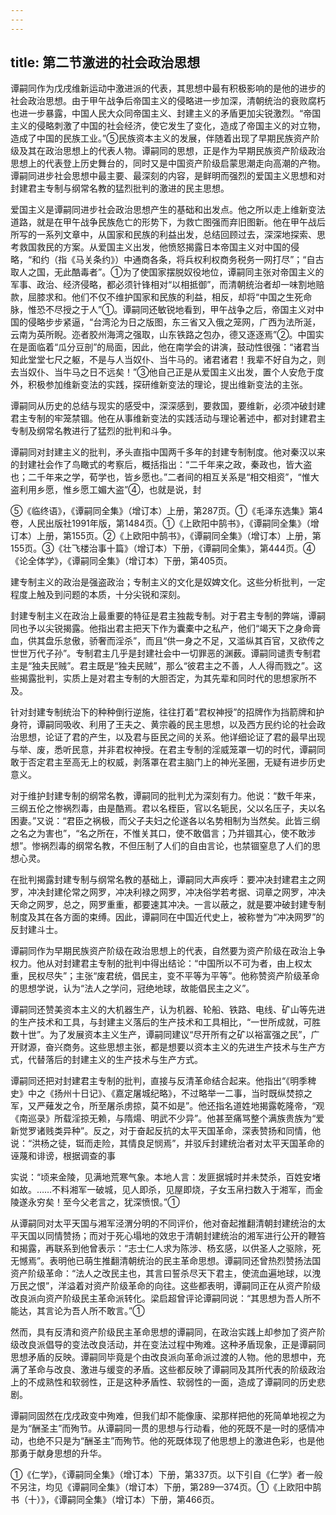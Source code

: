 ```yaml
---
---
---
```

title: 第二节激进的社会政治思想
---



谭嗣同作为戊戌维新运动中激进派的代表，其思想中最有积极影响的是他的进步的社会政治思想。由于甲午战争后帝国主义的侵略进一步加深，清朝统治的衰败腐朽也进一步暴露，中国人民大众同帝国主义、封建主义的矛盾更加尖锐激烈。“帝国主义的侵略刺激了中国的社会经济，使它发生了变化，造成了帝国主义的对立物，造成了中国的民族工业。”⑤民族资本主义的发展，伴随着出现了早期民族资产阶级及其在政治思想上的代表人物。谭嗣同的思想，正是作为早期民族资产阶级政治思想上的代表登上历史舞台的，同时又是中国资产阶级启蒙思潮走向高潮的产物。谭嗣同进步社会思想中最主要、最深刻的内容，是鲜明而强烈的爱国主义思想和对封建君主专制与纲常名教的猛烈批判的激进的民主思想。

爱国主义是谭嗣同进步社会政治思想产生的基础和出发点。他之所以走上维新变法道路，就是在甲午战争民族危亡的形势下，为救亡图强而弃旧图新。他在甲午战后所写的一系列文章中，从国家和民族的利益出发，总结回顾过去，深深地探索、思考救国救民的方案。从爱国主义出发，他愤怒揭露日本帝国主义对中国的侵略，“和约（指《马关条约》）中通商各条，将兵权利权商务税务一网打尽”；“自古取人之国，无此酷毒者”。①为了使国家摆脱奴役地位，谭嗣同主张对帝国主义的军事、政治、经济侵略，都必须针锋相对“以相抵御”，而清朝统治者却一味割地赔款，屈膝求和。他们不仅不维护国家和民族的利益，相反，却将“中国之生死命脉，惟恐不尽授之于人”①。谭嗣同还敏锐地看到，甲午战争之后，帝国主义对中国的侵略步步紧逼，“台湾沦为日之版图，东三省又入俄之笼网，广西为法所涎，云南为英所睨。迩者胶州海湾之强取，山东铁路之包办，德又逐逐焉”②。中国实在是面临着“瓜分豆剖”的局面，因此，他在南学会的讲演，鼓动性很强：“诸君当知此堂堂七尺之躯，不是与人当奴仆、当牛马的。诸君诸君！我辈不好自为之，则去当奴仆、当牛马之日不远矣！”③他自己正是从爱国主义出发，置个人安危于度外，积极参加维新变法的实践，探研维新变法的理论，提出维新变法的主张。

谭嗣同从历史的总结与现实的感受中，深深感到，要救国，要维新，必须冲破封建君主专制的牢笼禁锢。他在从事维新变法的实践活动与理论著述中，都对封建君主专制及纲常名教进行了猛烈的批判和斗争。

谭嗣同对封建主义的批判，矛头直指中国两千多年的封建专制制度。他对秦汉以来的封建社会作了鸟瞰式的考察后，概括指出：“二千年来之政，秦政也，皆大盗也；二千年来之学，荀学也，皆乡愿也。”二者间的相互关系是“相交相资”，“惟大盗利用乡愿，惟乡愿工媚大盗”④，也就是说，封

⑤《临终语》，《谭嗣同全集》（增订本）上册，第287页。①《毛泽东选集》第4卷，人民出版社1991年版，第1484页。①《上欧阳中鹄书》，《谭嗣同全集》（增订本）上册，第155页。②《上欧阳中鹄书》，《谭嗣同全集》（增订本）上册，第155页。③《壮飞楼治事十篇》（增订本）下册，《谭嗣同全集》，第444页。④《论全体学》，《谭嗣同全集》（增订本）下册，第405页。

建专制主义的政治是强盗政治；专制主义的文化是奴婢文化。这些分析批判，一定程度上触及到问题的本质，十分尖锐和深刻。

封建专制主义在政治上最重要的特征是君主独裁专制。对于君主专制的弊端，谭嗣同也予以尖锐揭露。他指出君主把天下作为囊橐中之私产，他们“竭天下之身命膏血，供其盘乐怠傲，骄奢而淫杀”，而且“供一身之不足，又滥纵其百官，又欲传之世世万代子孙”。专制君主几乎是封建社会中一切罪恶的渊薮。谭嗣同谴责专制君主是“独夫民贼”。君主既是“独夫民贼”，那么“彼君主之不善，人人得而戮之”。这些揭露批判，实质上是对君主专制的大胆否定，为其先辈和同时代的思想家所不及。

针对封建专制统治下的种种倒行逆施，往往打着“君权神授”的招牌作为挡箭牌和护身符，谭嗣同吸收、利用了王夫之、黄宗羲的民主思想，以及西方民约论的社会政治思想，论证了君的产生，以及君与臣民之间的关系。他详细论证了君的最早出现与举、废，悉听民意，并非君权神授。在君主专制的淫威笼罩一切的时代，谭嗣同敢于否定君主至高无上的权威，剥落罩在君主脑门上的神光圣圈，无疑有进步历史意义。

对于维护封建专制的纲常名教，谭嗣同的批判尤为深刻有力。他说：“数千年来，三纲五伦之惨祸烈毒，由是酷焉。君以名桎臣，官以名轭民，父以名压子，夫以名困妻。”又说：“君臣之祸极，而父子夫妇之伦遂各以名势相制为当然矣。此皆三纲之名之为害也”，“名之所在，不惟关其口，使不敢倡言；乃并锢其心，使不敢涉想”。惨祸烈毒的纲常名教，不但压制了人们的自由言论，也禁锢窒息了人们的思想心灵。

在批判揭露封建专制与纲常名教的基础上，谭嗣同大声疾呼：要冲决封建君主之网罗，冲决封建伦常之网罗，冲决利禄之网罗，冲决俗学若考据、词章之网罗，冲决天命之网罗，总之，网罗重重，都要速其冲决。一言以蔽之，就是要冲破封建专制制度及其在各方面的束缚。因此，谭嗣同在中国近代史上，被称誉为“冲决网罗”的反封建斗士。

谭嗣同作为早期民族资产阶级在政治思想上的代表，自然要为资产阶级在政治上争权力。他从对封建君主专制的批判中得出结论：“中国所以不可为者，由上权太重，民权尽失”；主张“废君统，倡民主，变不平等为平等”。他称赞资产阶级革命的思想学说，认为“法人之学问，冠绝地球，故能倡民主之义”。

谭嗣同还赞美资本主义的大机器生产，认为机器、轮船、铁路、电线、矿山等先进的生产技术和工具，与封建主义落后的生产技术和工具相比，“一世所成就，可胜数十世”。为了发展资本主义生产，谭嗣同建议“尽开所有之矿以裕富强之民”，广开财源，奋兴商务。这些思想主张，都是想要以资本主义的先进生产技术与生产方式，代替落后的封建主义的生产技术与生产方式。

谭嗣同还把对封建君主专制的批判，直接与反清革命结合起来。他指出“《明季稗史》中之《扬州十日记》、《嘉定屠城纪略》，不过略举一二事，当时既纵焚掠之军，又严薙发之令，所至屠杀虏掠，莫不如是”。他还指名道姓地揭露乾隆帝，“观《南巡录》所载淫掠无赖，与隋煬、明武不少异”。他甚至痛骂整个满族贵族为“爱新觉罗诸贱类异种”。反之，对于奋起反抗的太平天国革命，深表赞扬和同情，他说：“洪杨之徒，铤而走险，其情良足悯焉”，并驳斥封建统治者对太平天国革命的诬蔑和诽谤，根据调查的事

实说：“顷来金陵，见满地荒寒气象。本地人言：发匪据城时并未焚杀，百姓安堵如故。……不料湘军一破城，见人即杀，见屋即烧，子女玉帛扫数入于湘军，而金陵遂永穷矣！至今父老言之，犹深愤恨。”①

从谭嗣同对太平天国与湘军泾渭分明的不同评价，他对奋起推翻清朝封建统治的太平天国以同情赞扬；而对于死心塌地的效忠于清朝封建统治的湘军进行公开的鞭笞和揭露，再联系到他曾表示：“志士仁人求为陈涉、杨玄感，以供圣人之驱除，死无憾焉”。表明他已萌生推翻清朝统治的民主革命思想。谭嗣同还曾热烈赞扬法国资产阶级革命：“法人之改民主也，其言曰誓杀尽天下君主，使流血遍地球，以洩万民之恨”，洋溢着对资产阶级革命的向往。这些都表明，谭嗣同正在从资产阶级改良派向资产阶级民主革命派转化。梁启超曾评论谭嗣同说：“其思想为吾人所不能达，其言论为吾人所不敢言。”①

然而，具有反清和资产阶级民主革命思想的谭嗣同，在政治实践上却参加了资产阶级改良派倡导的变法改良活动，并在变法过程中殉难。这种矛盾现象，正是谭嗣同思想矛盾的反映。谭嗣同毕竟是个由改良派向革命派过渡的人物。他的思想中，充满了革命与改良、激进与缓变的矛盾。这些都反映了谭嗣同及其所代表的阶级政治上的不成熟性和软弱性，正是这种矛盾性、软弱性的一面，造成了谭嗣同的历史悲剧。

谭嗣同固然在戊戌政变中殉难，但我们却不能像康、梁那样把他的死简单地视之为是为“酬圣主”而殉节。从谭嗣同一贯的思想与行动看，他的死既不是一时的感情冲动，也绝不只是为“酬圣主”而殉节。他的死既体现了他思想上的激进色彩，也是他那勇于献身思想的升华。

①《仁学》，《谭嗣同全集》（增订本）下册，第337页。以下引自《仁学》者一般不另注，均见《谭嗣同全集》（增订本）下册，第289—374页。①《上欧阳中鹄书（十）》，《谭嗣同全集》（增订本）下册，第466页。